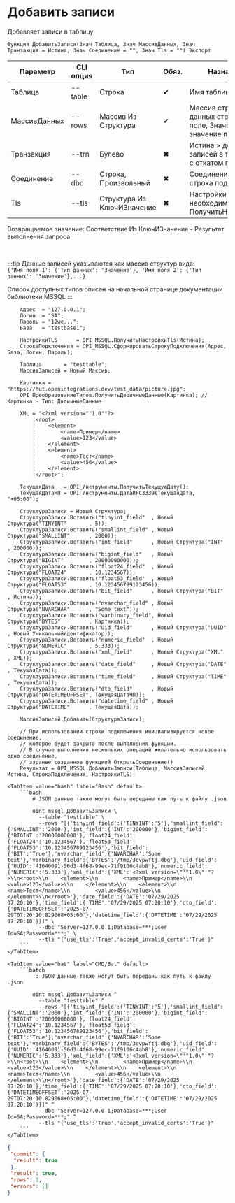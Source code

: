 ﻿---
sidebar_position: 10
description: Добавить записи и другие функции для работы с MSSQL в Открытом пакете интеграций - бесплатной open-source библиотеке интеграций для 1С:Предприятие 8, OneScript и CLI
keywords: [1C, 1С, 1С:Предприятие, 1С:Предприятие 8.3, API, Интеграция, Сервисы, Обмен, OneScript, CLI, MSSQL]
---


# Добавить записи
 Добавляет записи в таблицу



`Функция ДобавитьЗаписи(Знач Таблица, Знач МассивДанных, Знач Транзакция = Истина, Знач Соединение = "", Знач Tls = "") Экспорт`

  | Параметр | CLI опция | Тип | Обяз. | Назначение |
  |-|-|-|-|-|
  | Таблица | --table | Строка | &#x2714; | Имя таблицы |
  | МассивДанных | --rows | Массив Из Структура | &#x2714; | Массив структур данных строк: Ключ > поле, Значение > значение поля |
  | Транзакция | --trn | Булево | &#x2716; | Истина > добавление записей в транзакции с откатом при ошибке |
  | Соединение | --dbc | Строка, Произвольный | &#x2716; | Соединение или строка подключения |
  | Tls | --tls | Структура Из КлючИЗначение | &#x2716; | Настройки TLS, если необходимо. См. ПолучитьНастройкиTls |

  
  Возвращаемое значение:   Соответствие Из КлючИЗначение - Результат выполнения запроса

<br/>

:::tip
Данные записей указываются как массив структур вида:<br/>`{'Имя поля 1': {'Тип данных': 'Значение'}, 'Имя поля 2': {'Тип данных': 'Значение'},...}`

Список доступных типов описан на начальной странице документации библиотеки MSSQL
:::
<br/>



```bsl title="Пример использования для 1С:Предприятие/OneScript"
    Адрес  = "127.0.0.1";
    Логин  = "SA";
    Пароль = "12we...";
    База   = "testbase1";

    НастройкиTLS      = OPI_MSSQL.ПолучитьНастройкиTls(Истина);
    СтрокаПодключения = OPI_MSSQL.СформироватьСтрокуПодключения(Адрес, База, Логин, Пароль);

    Таблица       = "testtable";
    МассивЗаписей = Новый Массив;

    Картинка = "https://hut.openintegrations.dev/test_data/picture.jpg";
    OPI_ПреобразованиеТипов.ПолучитьДвоичныеДанные(Картинка); // Картинка - Тип: ДвоичныеДанные

    XML = "<?xml version=""1.0""?>
        |<root>
        |    <element>
        |        <name>Пример</name>
        |        <value>123</value>
        |    </element>
        |    <element>
        |        <name>Тест</name>
        |        <value>456</value>
        |    </element>
        |</root>";

    ТекущаяДата   = OPI_Инструменты.ПолучитьТекущуюДату();
    ТекущаяДатаЧП = OPI_Инструменты.ДатаRFC3339(ТекущаяДата, "+05:00");

    СтруктураЗаписи = Новый Структура;
    СтруктураЗаписи.Вставить("tinyint_field"  , Новый Структура("TINYINT"       , 5));
    СтруктураЗаписи.Вставить("smallint_field" , Новый Структура("SMALLINT"      , 2000));
    СтруктураЗаписи.Вставить("int_field"      , Новый Структура("INT"           , 200000));
    СтруктураЗаписи.Вставить("bigint_field"   , Новый Структура("BIGINT"        , 20000000000));
    СтруктураЗаписи.Вставить("float24_field"  , Новый Структура("FLOAT24"       , 10.1234567));
    СтруктураЗаписи.Вставить("float53_field"  , Новый Структура("FLOAT53"       , 10.123456789123456));
    СтруктураЗаписи.Вставить("bit_field"      , Новый Структура("BIT"           , Истина));
    СтруктураЗаписи.Вставить("nvarchar_field" , Новый Структура("NVARCHAR"      , "Some text"));
    СтруктураЗаписи.Вставить("varbinary_field", Новый Структура("BYTES"         , Картинка));
    СтруктураЗаписи.Вставить("uid_field"      , Новый Структура("UUID"          , Новый УникальныйИдентификатор));
    СтруктураЗаписи.Вставить("numeric_field"  , Новый Структура("NUMERIC"       , 5.333));
    СтруктураЗаписи.Вставить("xml_field"      , Новый Структура("XML"           , XML));
    СтруктураЗаписи.Вставить("date_field"     , Новый Структура("DATE"          , ТекущаяДата));
    СтруктураЗаписи.Вставить("time_field"     , Новый Структура("TIME"          , ТекущаяДата));
    СтруктураЗаписи.Вставить("dto_field"      , Новый Структура("DATETIMEOFFSET", ТекущаяДатаЧП));
    СтруктураЗаписи.Вставить("datetime_field" , Новый Структура("DATETIME"      , ТекущаяДата));

    МассивЗаписей.Добавить(СтруктураЗаписи);

    // При использовании строки подключения инициализируется новое соединение,
    // которое будет закрыто после выполнения функции.
    // В случае выполнения нескольких операций желательно использовать одно соединение,
    // заранее созданное функцией ОткрытьСоединение()
    Результат = OPI_MSSQL.ДобавитьЗаписи(Таблица, МассивЗаписей, Истина, СтрокаПодключения, НастройкиTLS);
```
    

 <Tabs>
  
    <TabItem value="bash" label="Bash" default>
        ```bash
            # JSON данные также могут быть переданы как путь к файлу .json
            
            oint mssql ДобавитьЗаписи \
              --table "testtable" \
              --rows "[{'tinyint_field':{'TINYINT':'5'},'smallint_field':{'SMALLINT':'2000'},'int_field':{'INT':'200000'},'bigint_field':{'BIGINT':'20000000000'},'float24_field':{'FLOAT24':'10.1234567'},'float53_field':{'FLOAT53':'10.123456789123456'},'bit_field':{'BIT':'True'},'nvarchar_field':{'NVARCHAR':'Some text'},'varbinary_field':{'BYTES':'/tmp/3cvpwftj.dbg'},'uid_field':{'UUID':'41640091-56d3-4f68-99ec-71f9106c4ab8'},'numeric_field':{'NUMERIC':'5.333'},'xml_field':{'XML':'<?xml version=\"'"1.0\"'"?>\\n<root>\\n    <element>\\n        <name>Пример</name>\\n        <value>123</value>\\n    </element>\\n    <element>\\n        <name>Тест</name>\\n        <value>456</value>\\n    </element>\\n</root>'},'date_field':{'DATE':'07/29/2025 07:20:10'},'time_field':{'TIME':'07/29/2025 07:20:10'},'dto_field':{'DATETIMEOFFSET':'2025-07-29T07:20:10.829068+05:00'},'datetime_field':{'DATETIME':'07/29/2025 07:20:10'}}]" \
              --dbc "Server=127.0.0.1;Database=***;User Id=SA;Password=***;" \
              --tls "{'use_tls':'True','accept_invalid_certs':'True'}"
        ```
    </TabItem>
  
    <TabItem value="bat" label="CMD/Bat" default>
        ```batch
            :: JSON данные также могут быть переданы как путь к файлу .json
            
            oint mssql ДобавитьЗаписи ^
              --table "testtable" ^
              --rows "[{'tinyint_field':{'TINYINT':'5'},'smallint_field':{'SMALLINT':'2000'},'int_field':{'INT':'200000'},'bigint_field':{'BIGINT':'20000000000'},'float24_field':{'FLOAT24':'10.1234567'},'float53_field':{'FLOAT53':'10.123456789123456'},'bit_field':{'BIT':'True'},'nvarchar_field':{'NVARCHAR':'Some text'},'varbinary_field':{'BYTES':'/tmp/3cvpwftj.dbg'},'uid_field':{'UUID':'41640091-56d3-4f68-99ec-71f9106c4ab8'},'numeric_field':{'NUMERIC':'5.333'},'xml_field':{'XML':'<?xml version=\"'"1.0\"'"?>\\n<root>\\n    <element>\\n        <name>Пример</name>\\n        <value>123</value>\\n    </element>\\n    <element>\\n        <name>Тест</name>\\n        <value>456</value>\\n    </element>\\n</root>'},'date_field':{'DATE':'07/29/2025 07:20:10'},'time_field':{'TIME':'07/29/2025 07:20:10'},'dto_field':{'DATETIMEOFFSET':'2025-07-29T07:20:10.829068+05:00'},'datetime_field':{'DATETIME':'07/29/2025 07:20:10'}}]" ^
              --dbc "Server=127.0.0.1;Database=***;User Id=SA;Password=***;" ^
              --tls "{'use_tls':'True','accept_invalid_certs':'True'}"
        ```
    </TabItem>
</Tabs>


```json title="Результат"
{
 "commit": {
  "result": true
 },
 "result": true,
 "rows": 1,
 "errors": []
}
```
